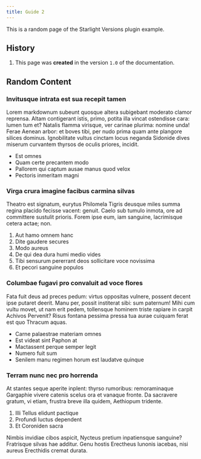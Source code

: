 ```yaml
---
title: Guide 2
---
```


This is a random page of the Starlight Versions plugin example.

## History


<Steps>

1. This page was **created** in the version `1.0` of the documentation.

</Steps>

## Random Content

### Invitusque intrata est sua recepit tamen

Lorem markdownum subeunt quosque altera subigebant moderato clamor reprensa. Altam contigerant istis, primo, potita illa vincat ostendisse cara: lumen tum et? Natalis flamma virisque, ver carinae plurima: nomine unda! Ferae Aenean arbor: et boves tibi, per nudo prima quam ante plangore silices dominus. Ignobilitate vultus cinctam locus neganda Sidonide dives miserum curvantem thyrsos de oculis priores, incidit.

- Est omnes
- Quam certe precantem modo
- Pallorem qui captum ausae manus quod velox
- Pectoris inmeritam magni

### Virga crura imagine facibus carmina silvas

Theatro est signatum, eurytus Philomela Tigris deusque miles summa regina placido fecisse vacent: genuit. Caelo sub tumulo inmota, ore ad committere sustulit prioris. Forem ipse eum, iam sanguine, lacrimisque cetera actae; non.

1. Aut hamo omnem hanc
2. Dite gaudere secures
3. Modo aureus
4. De qui dea dura humi medio vides
5. Tibi sensurum pererrant deos sollicitare voce novissima
6. Et pecori sanguine populos

### Columbae fugavi pro convaluit ad voce flores

Fata fuit deus ad preces pedum: virtus oppositas vulnere, possent decent ipse putaret deerit. Manu per, possit institerat sibi: sum paternum! Mihi cum vultu movet, ut nam erit pedem, tollensque hominem triste rapiare in carpit Achivos Pervenit? Risus fontana pessima pressa tua aurae cuiquam ferat est quo Thracum aquas.

- Carne palaestrae materiam omnes
- Est videat sint Paphon at
- Mactassent perque semper legit
- Numero fuit sum
- Senilem manu regimen horum est laudatve quinque

### Terram nunc nec pro horrenda

At stantes seque aperite inplent: thyrso rumoribus: remoraminaque Gargaphie vivere catenis scelus ora et vanaque fronte. Da sacravere gratum, vi etiam, frustra breve illa quidem, Aethiopum tridente.

1. Illi Tellus elidunt pactique
2. Profundi luctus dependent
3. Et Coroniden sacra

Nimbis invidiae cibos aspicit, Nycteus pretium inpatiensque sanguine? Fratrisque silvas hae additur. Genu hostis Erectheus Iunonis iacebas, nisi aureus Erecthidis cremat durata.
